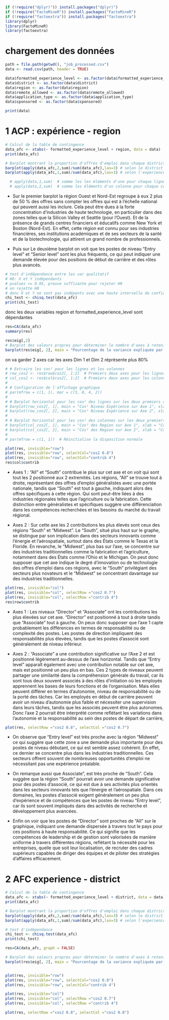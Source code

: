 ```r
if (!require("dplyr)")) install.packages("dplyr)")
if (!require("FactoMineR")) install.packages("FactoMineR")
if (!require("factoextra")) install.packages("factoextra")
library(dplyr)
library(FactoMineR)
library(factoextra)
```

# chargement des données
```r
path = file.path(getwd(), "job_processed.csv")
data <- read.csv(path, header = TRUE)

data$formatted_experience_level <- as.factor(data$formatted_experience_level)
data$district <- as.factor(data$district)
data$region <- as.factor(data$region)
data$remote_allowed <- as.factor(data$remote_allowed)
data$application_type <- as.factor(data$application_type)
data$sponsored <- as.factor(data$sponsored)

print(data)
```


# 1 ACP : expérience - region
```r
# Calcul de la table de contingence
data_afc <- xtabs(~ formatted_experience_level + region, data = data)
print(data_afc)

# Barplot montrant la proportion d'offres d'emploi dans chaque district par rapport au total des offres
barplot(apply(data_afc,2,sum)/sum(data_afc),las=3) # selon le district
barplot(apply(data_afc,1,sum)/sum(data_afc),las=3) # selon l'experience

  # apply(data,1,sum)  # somme les les éléments d'une pour chaque ligne
  # apply(data,2,sum)  # somme les éléments d'un colonne pour chaque colonne
```
- Sur le premier barplot la région Ouest et Nord-Est regroupe à eux 2 plus de 50 % des offres sans compter les offres qui est à l'échelle national qui peuvent aussi les inclure. Cela peut être dues à la forte concentration d'industries de haute technologie, en particulier dans des zones telles que la Silicon Valley et Seattle (pour l'Ouest). Et de la présence de grands centres financiers et éducatifs comme New York et Boston (Nord-Est). En effet, cette région est connu pour ses industries financières, ses institutions académiques et de ses secteurs de la santé et de la biotechnologie, qui attirent un grand nombre de professionnels.

- Puis sur Le deuxième barplot on voit que les postes de niveau "Entry level" et "Senior level" sont les plus fréquents, ce qui peut indiquer une demande élevée pour des positions de début de carrière et des rôles plus avancés.

```r
# test d'indépendance entre les var qualitatif
# HO: X et Y indépendants
# pvalues <= 0.05, preuve suffisante pour rejeter H0
# on rejette H0
# donc X et Y ne sont pas indépents avec une haute intervalle de confiance
chi_test <- chisq.test(data_afc)
print(chi_test)
```

donc les deux variables region et formatted_experience_level sont dépendantes

```r
res=CA(data_afc)
summary(res)
```

```r
res$eig[,2]
# Barplot des valeurs propres pour déterminer le nombre d'axes à retenir
barplot(res$eig[, 2], main = "Pourcentage de la variance expliquée par axe",  xlab = "Axes", ylab = "Pourcentage", las = 2)
```
on va garder 2 axes car les axes Dim 1 et Dim 2 réprésente plus 80%

```r
# # Extraire les cos² pour les lignes et les colonnes
# row_cos2 <- res$row$cos2[, 1:2]  # Premiers deux axes pour les lignes
# col_cos2 <- res$col$cos2[, 1:2]  # Premiers deux axes pour les colonnes
# 
# # Configuration de l'affichage graphique
# par(mfrow = c(1, 1), mar = c(5, 8, 4, 2))
# 
# # Barplot horizontal pour les cos² des lignes sur les deux premiers axes
# barplot(row_cos2[, 1], main = "Cos² Niveau Expérience sur Axe 1", xlab = "Cos²", horiz = TRUE, las = 1)
# barplot(row_cos2[, 2], main = "Cos² Niveau Expérience sur Axe 2", xlab = "Cos²", horiz = TRUE, las = 1)
# 
# # Barplot horizontal pour les cos² des colonnes sur les deux premiers axes
# barplot(col_cos2[, 1], main = "Cos² des Region sur Axe 1", xlab = "Cos²", horiz = TRUE, las = 1)
# barplot(col_cos2[, 2], main = "Cos² des Region sur Axe 2", xlab = "Cos²", horiz = TRUE, las = 1)
# 
# par(mfrow = c(1, 1))  # Réinitialise la disposition normale

```

```r
plot(res, invisible="row")
plot(res, invisible="row", selectCol="cos2 0.8")
plot(res, invisible="row", selectCol="contrib 4")
res$col$contrib
```
- Axes 1 : "All" et "South" contribue le plus sur cet axe et on voit qui sont tout les 2 positionné aux 2 extremités. Les régions, "All" se trouve tout à droite, représentant des offres d'emploi généralistes avec une portée nationale, tandis que "South" est tout à gauche, indiquant alors des offres spécifiques à cette région.
Qui sont peut-être liées à des industries régionales telles que l'agriculture ou la fabrication. Cette distinction entre généralistes et spécifiques suggère une différenciation dans les compétences recherchées et les besoins du marché du travail régional.

- Axes 2 : Sur cette axe les 2 contributions les plus élevés sont ceux des régions "South" et "Midwest". Le "South", situé plus haut sur le graphe, se distingue par son implication dans des secteurs innovants comme l'énergie et l'aérospatiale, surtout dans des États comme le Texas et la Floride. En revanche, le "Midwest", plus bas sur l'axe, se concentre sur des industries traditionnelles comme la fabrication et l'agriculture, notamment dans des États comme l'Ohio et le Michigan. On peut donc supposer que cet axe indique le degré d'innovation ou de technologie des offres d'emploi dans ces régions, avec le "South" privilégiant des secteurs plus novateurs et le "Midwest" se concentrant davantage sur des industries traditionnelles.

```r
plot(res, invisible="col")
plot(res, invisible="col", selectRow ="cos2 0.7")
plot(res, invisible="col", selectRow ="contrib 4")
res$row$contrib
```
- Axes 1 : Les niveaux "Director" et "Associate" ont les contributions les plus élevées sur cet axe. "Director" est positionné à tout à droite tandis que "Associate" tout à gauche. On peux donc supposer que l'axe 1 capte probablement les différences en termes de responsabilité ou de complexité des postes. Les postes de direction impliquent des responsabilités plus élevées, tandis que les postes d'associé sont généralement de niveau inférieur.

- Axes 2 : "Associate" a une contribution significative sur l'Axe 2 et est positionné légèrement au-dessus de l'axe horizontal. Tandis que "Entry level" apparaît également avec une contribution notable sur cet axe, mais est positionné un peu plus en bas. 
Ces 2 types de niveaux peuvent partager une similarité dans la compréhension générale du travail, car ils sont tous deux souvent associés à des rôles d'initiation où les employés apprennent les bases de leurs fonctions et de l'organisation. Mais elles peuvent différer en termes d'autonomie, niveau de responsabilité ou de la porté des tâches. Car les employés en début de carrière peuvent avoir un niveau d'autonomie plus faible et nécessiter une supervision dans leurs tâches, tandis que les associés peuvent être plus autonomes.
Donc l'axe 2 pourrait être interprété comme reflétant les variations dans l'autonomie et la responsabilité au sein des postes de départ de carrière,



```r
plot(res, selectRow ="cos2 0.8", selectCol ="cos2 0.7")
```



- On observe que "Entry level" est très proche avec la région "Midwest" ce qui suggère que cette zone a une demande plus importante pour des postes de niveau débutant, ce qui est semble assez cohérent. En effet, ce dernier se concentre plus dans les industries traditionnelles. Ces secteurs offrent souvent de nombreuses opportunités d'emploi ne nécessitant pas une expérience préalable.

- On remarque aussi que Associate", est très proche de "South". Cela suggère que la région "South" pourrait avoir une demande significative pour des postes d'associé, ce qui est due à ses activités plus orientés dans les secteurs innovants tels que l'énergie et l'aérospatiale. Dans ces domaines, les postes d'associé exigent généralement un peu plus d'expérience et de compétences que les postes de niveau "Entry level", car ils sont souvent impliqués dans des activités de recherche et développement plus avancées.

- Enfin on voir que les postes de "Director" sont proches de "All" sur le graphique, indiquant une demande dispersée à travers tout le pays pour ces positions à haute responsabilité. Ce qui signifie que les compétences de leadership et de gestion sont valorisées de manière uniforme à travers différentes régions, reflétant la nécessité pour les entreprises, quelle que soit leur localisation, de recruter des cadres supérieurs capables de diriger des équipes et de piloter des stratégies d'affaires efficacement. 






















# 2 AFC experience - district
```r
# Calcul de la table de contingence
data_afc <- xtabs(~ formatted_experience_level + district, data = data)
print(data_afc)

# Barplot montrant la proportion d'offres d'emploi dans chaque district par rapport au total des offres
barplot(apply(data_afc,2,sum)/sum(data_afc),las=3) # selon le district
barplot(apply(data_afc,1,sum)/sum(data_afc),las=3) # selon l'experience

# test d'indépendance
chi_test <- chisq.test(data_afc)
print(chi_test)

res=CA(data_afc, graph = FALSE)

# Barplot des valeurs propres pour déterminer le nombre d'axes à retenir
barplot(res$eig[, 2], main = "Pourcentage de la variance expliquée par axe", xlab = "Axes", ylab = "Pourcentage", las = 2)


plot(res, invisible="row")
plot(res, invisible="row", selectCol="cos2 0.8")
plot(res, invisible="row", selectCol="contrib 4")

plot(res, invisible="col")
plot(res, invisible="col", selectRow ="cos2 0.7")
plot(res, invisible="col", selectRow ="contrib 4")
```





```r
plot(res, selectRow ="cos2 0.8", selectCol ="cos2 0.8")
```


